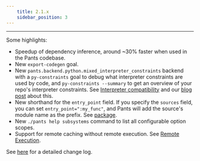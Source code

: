 ```yaml
---
    title: 2.1.x
    sidebar_position: 3
---
```


---

Some highlights:

- Speedup of dependency inference, around ~30% faster when used in the Pants codebase.
- New `export-codegen` goal.
- New `pants.backend.python.mixed_interpreter_constraints` backend with a `py-constraints` goal to debug what interpreter constraints are used by code, and `py-constraints --summary` to get an overview of your repo's interpreter constraints. See [Interpreter compatibility](../../python/overview/interpreter-compatibility.mdx) and our [blog post](https://blog.pantsbuild.org/python-3-migrations/) about this.
- New shorthand for the `entry_point` field. If you specify the `sources` field, you can set `entry_point=":my_func"`, and Pants will add the source's module name as the prefix. See [package](../../python/goals/package.mdx).
- New `./pants help subsystems` command to list all configurable option scopes.
- Support for remote caching without remote execution. See [Remote Execution](../../using-pants/remote-caching-&-execution/remote-execution.mdx).

See [here](https://github.com/pantsbuild/pants/blob/master/src/python/pants/notes/2.1.x.rst) for a detailed change log.
